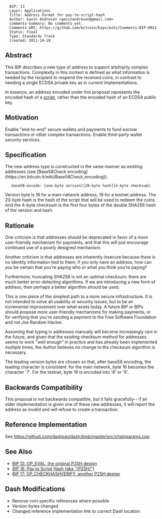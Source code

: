 <pre>
  BIP: 13
  Layer: Applications
  Title: Address Format for pay-to-script-hash
  Author: Gavin Andresen <gavinandresen@gmail.com>
  Comments-Summary: No comments yet.
  Comments-URI: https://github.com/bitcoin/bips/wiki/Comments:BIP-0013
  Status: Final
  Type: Standards Track
  Created: 2011-10-18
</pre>

==Abstract==

This BIP describes a new type of address to support arbitrarily complex transactions.  Complexity in this context is defined as what information is needed by the recipient to respend the received coins, in contrast to needing a single ECDSA private key as in current implementations.

In essence, an address encoded under this proposal represents the encoded hash of a [[script]], rather than the encoded hash of an ECDSA public key.

==Motivation==

Enable "end-to-end" secure wallets and payments to fund escrow transactions or other complex transactions.  Enable third-party wallet security services.

==Specification==

The new address type is constructed in the same manner as existing addresses (see [Base58Check encoding](https://en.bitcoin.it/wiki/Base58Check_encoding)):

    base58-encode: [one-byte version][20-byte hash][4-byte checksum]

Version byte is 16 for a main-network address, 19 for a testnet address.
The 20-byte hash is the hash of the script that will be used to redeem the coins.
And the 4-byte checksum is the first four bytes of the double SHA256 hash of the version and hash.

==Rationale==

One criticism is that addresses should be deprecated in favor of a more user-friendly mechanism for payments, and that this will just encourage continued use of a poorly designed mechanism.

Another criticism is that addresses are inherently insecure because there is no identity information tied to them; if you only have an  address, how can you be certain that you're paying who or what you think you're paying?

Furthermore, truncating SHA256 is not an optimal checksum; there are much better error-detecting algorithms. If we are introducing a new form of address, then perhaps a better algorithm should be used.

This is one piece of the simplest path to a more secure infrastructure. It is not intended to solve all usability or security issues, but to be an incremental improvement over what exists today. A future BIP or BIPs should propose more user-friendly mechanisms for making payments, or for verifying that you're sending a payment to the Free Software Foundation and not Joe Random Hacker.

Assuming that typing in addresses manually will become increasingly rare in the future, and given that the existing checksum method for addresses seems to work "well enough" in practice and has already been implemented multiple times, the Author believes no change to the checksum algorithm is necessary.

The leading version bytes are chosen so that, after base58 encoding, the leading character is consistent: for the main network, byte 16 becomes the character '7'. For the testnet, byte 19 is encoded into '8' or '9'.

==Backwards Compatibility==

This proposal is not backwards compatible, but it fails gracefully-- if an older implementation is given one of these new addresses, it will report the address as invalid and will refuse to create a transaction.

==Reference Implementation==

See https://github.com/dashpay/dash/blob/master/src/chainparams.cpp

==See Also==

* [[bip-0012.mediawiki|BIP 12: OP_EVAL, the original P2SH design]]
* [[bip-0016.mediawiki|BIP 16: Pay to Script Hash (aka "/P2SH/")]]
* [[bip-0017.mediawiki|BIP 17: OP_CHECKHASHVERIFY, another P2SH design]]

== Dash Modifications ==
* Remove coin specific references where possible
* Version bytes changed
* Changed reference implementation link to correct Dash location